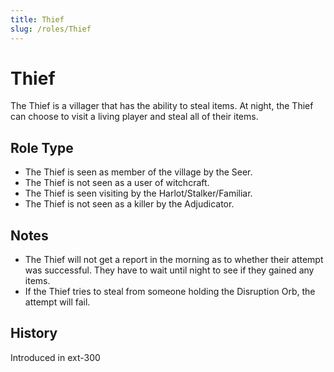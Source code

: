 ```yaml
---
title: Thief
slug: /roles/Thief
---
```


# Thief

The Thief is a villager that has the ability to steal items. At night, the Thief can choose to visit a living player and steal all of their items.

## Role Type

- The Thief is seen as member of the village by the Seer.
- The Thief is not seen as a user of witchcraft.
- The Thief is seen visiting by the Harlot/Stalker/Familiar.
- The Thief is not seen as a killer by the Adjudicator.

## Notes

- The Thief will not get a report in the morning as to whether their attempt was successful. They have to wait until night to see if they gained any items.
- If the Thief tries to steal from someone holding the Disruption Orb, the attempt will fail.

## History

<timeline>
  <event interval="2019-01-01">Introduced in ext-300</event>
</timeline>
